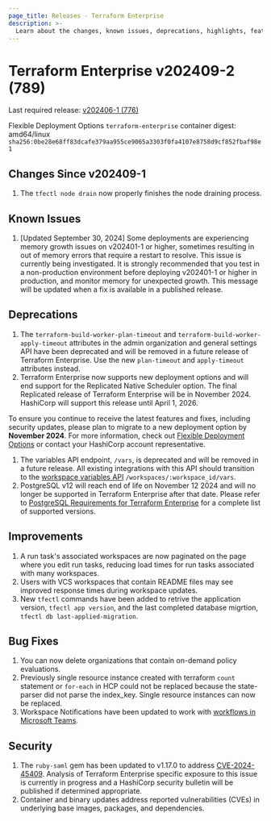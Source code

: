 ```yaml
---
page_title: Releases - Terraform Enterprise
description: >-
  Learn about the changes, known issues, deprecations, highlights, features, improvements, bug fixes, and security fixes for the v202409-2 (789) release.
---
```


# Terraform Enterprise v202409-2 (789)

Last required release: [v202406-1 (776)](/terraform/enterprise/releases/2024/v202406-1)

Flexible Deployment Options `terraform-enterprise` container digest: amd64/linux `sha256:0be28e68ff83dcafe379aa955ce9065a3303f0fa4107e8758d9cf852fbaf98e1`

## Changes Since v202409-1
1. The `tfectl node drain` now properly finishes the node draining process. 


## Known Issues
1. [Updated September 30, 2024] Some deployments are experiencing memory growth issues on v202401-1 or higher, sometimes resulting in out of memory errors that require a restart to resolve. This issue is currently being investigated. It is strongly recommended that you test in a non-production environment before deploying v202401-1 or higher in production, and monitor memory for unexpected growth. This message will be updated when a fix is available in a published release.

## Deprecations

1. The `terraform-build-worker-plan-timeout` and `terraform-build-worker-apply-timeout` attributes in the admin organization and general settings API have been deprecated and will be removed in a future release of Terraform Enterprise. Use the new `plan-timeout` and `apply-timeout` attributes instead.
1. Terraform Enterprise now supports new deployment options and will end support for the Replicated Native Scheduler option. The final Replicated release of Terraform Enterprise will be in November 2024. HashiCorp will support this release until April 1, 2026.

  To ensure you continue to receive the latest features and fixes, including security updates, please plan to migrate to a new deployment option by **November 2024**. For more information, check out [Flexible Deployment Options](/terraform/enterprise/flexible-deployments/) or contact your HashiCorp account representative.
1. The variables API endpoint, `/vars`, is deprecated and will be removed in a future release. All existing integrations with this API should transition to the [workspace variables API](/terraform/cloud-docs/api-docs/workspace-variables) `/workspaces/:workspace_id/vars`.
1. PostgreSQL v12 will reach end of life on November 12 2024 and will no longer be supported in Terraform Enterprise after that date. Please refer to [PostgreSQL Requirements for Terraform Enterprise](/terraform/enterprise/flexible-deployments/install/requirements/data-storage/postgres-requirements) for a complete list of supported versions.


## Improvements

1. A run task's associated workspaces are now paginated on the page where you edit run tasks, reducing load times for run tasks associated with many workspaces.
1. Users with VCS workspaces that contain README files may see improved response times during workspace updates.
1. New `tfectl` commands have been added to retrive the application version, `tfectl app version`, and the last completed database migrtion, `tfectl db last-applied-migration`.


## Bug Fixes

1. You can now delete organizations that contain on-demand policy evaluations.
1. Previously single resource instance created with terraform `count` statement or `for-each`  in HCP could not be replaced because the state-parser did not parse the index_key. Single resource instances can now be replaced.
1. Workspace Notifications have been updated to work with [workflows in Microsoft Teams](https://devblogs.microsoft.com/microsoft365dev/retirement-of-office-365-connectors-within-microsoft-teams/).


## Security

1. The `ruby-saml` gem has been updated to v1.17.0 to address [CVE-2024-45409](https://github.com/advisories/GHSA-jw9c-mfg7-9rx2). Analysis of Terraform Enterprise specific exposure to this issue is currently in progress and a HashiCorp security bulletin will be published if determined appropriate.
1. Container and binary updates address reported vulnerabilities (CVEs) in underlying base images, packages, and dependencies.
